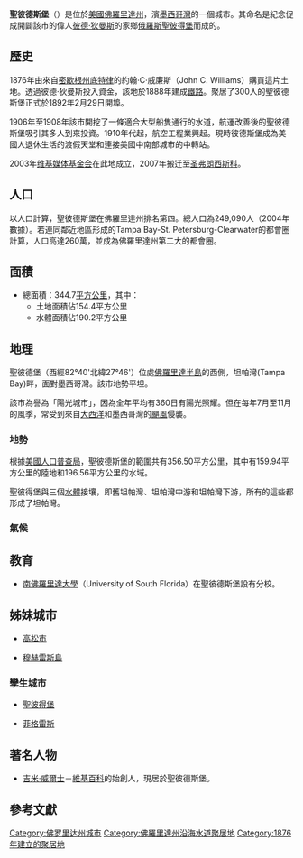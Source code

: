 {{Not|圣彼得堡}}
{{noteTA
|1=zh-hans:圣彼得斯堡;zh-hant:聖彼德斯堡;
}}
{{Infobox settlement
| name                    = 圣彼得斯堡
| official_name           =
| native_name             = St. Petersburg
| native_name_lang        = <!-- ISO 639-2 code e.g. "fr" for French. If more than one, use {{lang}} instead -->
| other_name              =
| settlement_type         = [[按人口排列的美國城市列表|市]]
<!-- transliteration(s) -->
| translit_lang1          =
| translit_lang1_type     =
| translit_lang1_info     =
| translit_lang1_type1    =
| translit_lang1_info1    =
| translit_lang1_type2    =
| translit_lang1_info2    = <!-- etc., up to translit_lang1_type6 / translit_lang1_info6 -->
| translit_lang2          =
| translit_lang2_type     =
| translit_lang2_info     =
| translit_lang2_type1    =
| translit_lang2_info1    =
| translit_lang2_type2    =
| translit_lang2_info2    = <!-- etc., up to translit_lang2_type6 / translit_lang2_info6 -->
<!-- images, nickname, motto -->
| image_skyline           = 
| imagesize               = 
| image_alt               =
| image_caption           =
| image_flag              = Flag of St. Petersburg, Florida.svg
| flag_size               =
| flag_alt                =
| flag_border             =
| flag_link               =
| flag_type               =
| image_seal              = Seal of St. Petersburg, Florida.svg
| seal_size               = 
| seal_alt                =
| seal_link               =
| seal_type               =
| image_shield            =
| shield_size             =
| shield_alt              =
| shield_link             =
| image_blank_emblem      =
| blank_emblem_type       = <!-- defaults to Logo -->
| blank_emblem_size       =
| blank_emblem_alt        =
| blank_emblem_link       =
| etymology               = 
| nickname                =
| motto                   =
| anthem                  =
<!-- maps and coordinates -->
| image_map               = Pinellas County Florida Incorporated and Unincorporated areas St. Petersburg Highlighted.svg
| mapsize                 =
| map_alt                 =
| map_caption             = 在皮尼拉斯縣和佛羅里達州的位置
| image_map1              =
| mapsize1                =
| map_alt1                =
| map_caption1            =
| pushpin_map             = USA
| pushpin_label_position  = left
| pushpin_label           = 聖彼德斯堡
| pushpin_map_alt         =
| pushpin_mapsize         =
| pushpin_relief          =
| pushpin_map_caption     = 在美國的位置
| coordinates             = {{coord|27|46|23|N|82|38|24|W|type:city_region:US-FL|display=inline,title}}
| coor_pinpoint           = <!-- to specify exact location of coordinates (was coor_type) -->
| coordinates_footnotes   = <!-- for references: use <ref> tags -->
| grid_name               = <!-- name of a regional grid system -->
| grid_position           = <!-- position on the regional grid system -->
<!-- location -->
| subdivision_type        = 國家
| subdivision_name        = {{USA}}
| subdivision_type1       = [[美國州份|州]]
| subdivision_name1       = [[佛羅里達州|佛羅里達州]]
| subdivision_type2       = [[佛羅里達州行政區劃|縣]]
| subdivision_name2       = [[皮尼拉斯縣_(佛羅里達州)|皮尼拉斯縣]]
<!-- established -->
| established_title       = 建立
| established_date        = 1888年
| established_title1      = 成立
| established_date1       = 1892年2月29日
| established_title2      = 重新合併為市
| established_date2       = 1903年6月6日
| established_title3      =
| established_date3       =
| established_title4      =
| established_date4       =
| established_title5      =
| established_date5       =
| established_title6      =
| established_date6       =
| established_title7      =
| established_date7       =
| extinct_title           =
| extinct_date            =
| founder                 =
| named_for               = [[聖彼得堡|聖彼得堡]]
<!-- seat, smaller parts -->
| seat_type               = <!-- defaults to: Seat -->
| seat                    =
| seat1_type              = <!-- defaults to: Former seat -->
| seat1                   =
| parts_type              = <!-- defaults to: Boroughs -->
| parts_style             = <!-- list, coll (collapsed list), para (paragraph format) -->
| parts                   = <!-- parts text, or header for parts list -->
| p1                      =
| p2                      = <!-- etc., up to p50: for separate parts to be listed-->
<!-- government type, leaders -->
| government_footnotes    = <!-- for references: use <ref> tags -->
| government_type         = [[市長-議會制政府|市長-議會制]]
| governing_body          = 
| leader_party            = 
| leader_title            = 市長
| leader_name             = {{le|瑞克·克里斯曼|Rick Kriseman}}
| leader_title1           = 
| leader_name1            = <!-- etc., up to leader_title4 / leader_name4 -->
<!-- display settings -->
| total_type              = <!-- to set a non-standard label for total area and population rows -->
| unit_pref               = Imperial
<!-- area -->
| area_footnotes          = <ref name="CenPopGazetteer2016">{{cite web|title=2016 U.S. Gazetteer Files|url=https://www2.census.gov/geo/docs/maps-data/data/gazetteer/2016_Gazetteer/2016_gaz_place_12.txt|publisher=United States Census Bureau|accessdate=Jul 7, 2017|archive-date=2017-08-24|archive-url=https://web.archive.org/web/20170824204414/https://www2.census.gov/geo/docs/maps-data/data/gazetteer/2016_Gazetteer/2016_gaz_place_12.txt|dead-url=no}}</ref>
| area_magnitude          = <!-- use only to set a special wikilink -->
| dunam_link              = <!-- If dunams are used, this specifies which dunam to link. -->
| area_total_km2          = 356.50
| area_total_sq_mi        = 137.64
| area_total_ha           =
| area_total_acre         =
| area_total_dunam        = <!-- used in Middle East articles only -->
| area_land_km2           = 159.94
| area_land_sq_mi         = 61.75
| area_land_ha            =
| area_land_acre          =
| area_land_dunam         = <!-- used in Middle East articles only -->
| area_water_km2          = 196.56
| area_water_sq_mi        = 75.89
| area_water_ha           =
| area_water_acre         =
| area_water_dunam        = <!-- used in Middle East articles only -->
| area_water_percent      =
| area_urban_footnotes    = <!-- for references: use <ref> tags -->
| area_urban_km2          =
| area_urban_sq_mi        =
| area_urban_ha           =
| area_urban_acre         =
| area_urban_dunam        = <!-- used in Middle East articles only -->
| area_rural_footnotes    = <!-- for references: use <ref> tags -->
| area_rural_km2          =
| area_rural_sq_mi        =
| area_rural_ha           =
| area_rural_acre         =
| area_rural_dunam        = <!-- used in Middle East articles only -->
| area_metro_footnotes    = <!-- for references: use <ref> tags -->
| area_metro_km2          =
| area_metro_sq_mi        =
| area_metro_ha           =
| area_metro_acre         =
| area_metro_dunam        = <!-- used in Middle East articles only -->
| area_rank               =
| area_blank1_title       =
| area_blank1_km2         =
| area_blank1_sq_mi       =
| area_blank1_ha          =
| area_blank1_acre        =
| area_blank1_dunam       = <!-- used in Middle East articles only -->
| area_blank2_title       =
| area_blank2_km2         =
| area_blank2_sq_mi       =
| area_blank2_ha          =
| area_blank2_acre        =
| area_blank2_dunam       = <!-- used in Middle East articles only -->
| area_note               =
<!-- dimensions -->
| dimensions_footnotes    = <!-- for references: use <ref> tags -->
| length_km               =
| length_mi               =
| width_km                =
| width_mi                =
<!-- elevation -->
| elevation_footnotes     = <!-- for references: use <ref> tags -->
| elevation_m             = 13.4
| elevation_ft            = 44
| elevation_point         = <!-- for denoting the measurement point -->
| elevation_max_footnotes = <!-- for references: use <ref> tags -->
| elevation_max_m         =
| elevation_max_ft        =
| elevation_max_point     = <!-- for denoting the measurement point -->
| elevation_max_rank      =
| elevation_min_footnotes = <!-- for references: use <ref> tags -->
| elevation_min_m         =
| elevation_min_ft        =
| elevation_min_point     = <!-- for denoting the measurement point -->
| elevation_min_rank      =
<!-- population -->
| population_as_of        = [[2010年美國人口普查|2010]]
| population_footnotes    = <ref name=censuspop>{{cite web|url=https://www.census.gov/popest/data/cities/totals/2011/tables/SUB-EST2011-03-12.csv |title=Table 3. Annual Estimates of the Resident Population for Incorporated Places in Florida: April 1, 2010 to July 1, 2011 |publisher=[[United_States_Census_Bureau|U.S. Census Bureau]] |accessdate=March 13, 2013 |format=[[Comma-separated_values|CSV]] |deadurl=yes |archiveurl=https://www.webcitation.org/69KLlnqwN?url=http://www.census.gov/popest/data/cities/totals/2011/tables/SUB-EST2011-03-12.csv |archivedate=July 21, 2012 |df= }}</ref><ref name="USCensusEst2015">{{cite web|url=https://www.census.gov/popest/data/cities/totals/2015/SUB-EST2015.html |title=Annual Estimates of the Resident Population for Incorporated Places: April 1, 2010 to July 1, 2015 |website=www.census.gov |accessdate=July 2, 2016 |deadurl=yes |archiveurl=https://archive.is/20160602200744/http://www.census.gov/popest/data/cities/totals/2015/SUB-EST2015.html |archivedate=June 2, 2016 |df= }}</ref>
| population_total        = 244,769
| pop_est_as_of           = 
| pop_est_footnotes       = 
| population_est          =
| population_rank         = [[按人口排列的美國城市列表|第79名]]
| population_density_km2  = 1631.90
| population_density_sq_mi        = 4226.57
| population_urban_footnotes      =
| population_urban                = 2,441,770
| population_density_urban_km2    =
| population_density_urban_sq_mi  =
| population_rural_footnotes      =
| population_rural                =
| population_density_rural_km2    =
| population_density_rural_sq_mi  =
| population_metro_footnotes      =
| population_metro                = 2,870,569（[[按人口排列的美國都會區列表|第18名]]）
| population_density_metro_km2    =
| population_density_metro_sq_mi  =
| population_density              =
| population_density_rank         = 
| population_blank1_title         =
| population_blank1               =
| population_density_blank1_km2   =
| population_density_blank1_sq_mi =
| population_blank2_title         =
| population_blank2               =
| population_density_blank2_km2   =
| population_density_blank2_sq_mi =
| population_demonym      = <!-- demonym, e.g. Liverpudlian for someone from Liverpool -->
| population_note         =
<!-- demographics (section 1) -->
| demographics_type1      =
| demographics1_footnotes = <!-- for references: use <ref> tags -->
| demographics1_title1    =
| demographics1_info1     = <!-- etc., up to demographics1_title5 / demographics1_info5 -->
<!-- demographics (section 2) -->
| demographics_type2      =
| demographics2_footnotes = <!-- for references: use <ref> tags -->
| demographics2_title1    =
| demographics2_info1     = <!-- etc., up to demographics2_title5 / demographics2_info5 -->
<!-- time zone(s) -->
| timezone1               = [[北美東部時區|北美東部時區]]
| utc_offset1             = −5
| timezone1_DST           = [[夏令時|夏令時]]
| utc_offset1_DST         = −4
| timezone2               =
| utc_offset2             =
| timezone2_DST           =
| utc_offset2_DST         =
<!-- postal codes, area code -->
| postal_code_type        = 邮政编码
| postal_code             = 
| postal2_code_type       = 邮政编码
| postal2_code            =
| area_code_type          = <!-- defaults to: Area code(s) -->
| area_code               = 727
| geocode                 =
| iso_code                =
| registration_plate_type =
| registration_plate      =
<!-- blank fields (section 1) -->
| blank_name_sec1         = [[聯邦資料處理標準|FIPS]]
| blank_info_sec1         = 12-63000<ref>{{cite web|url=http://quickfacts.census.gov/qfd/states/12/1263000.html|publisher=United States Census Bureau|accessdate=December 6, 2015|title=American FactFinder|archive-url=https://www.webcitation.org/699GJknXu?url=http://quickfacts.census.gov/qfd/states/12/1263000.html|archive-date=2012-07-14|dead-url=yes}}</ref>
| blank1_name_sec1        = [[地名資訊系統|GNIS]]
| blank1_info_sec1        = 290375<ref>{{cite web|url=http://geonames.usgs.gov|accessdate=January 31, 2008|title=US Board on Geographic Names|publisher=United States Geological Survey|date=December 7, 2015|archive-date=2012-02-04|archive-url=https://web.archive.org/web/20120204035720/http://geonames.usgs.gov/|dead-url=no}}</ref>
| blank2_name_sec1        =
| blank2_info_sec1        = <!-- etc., up to blank7_name_sec1 / blank7_info_sec1 -->
<!-- blank fields (section 2) -->
| blank_name_sec2         =
| blank_info_sec2         =
| blank1_name_sec2        =
| blank1_info_sec2        =
| blank2_name_sec2        =
| blank2_info_sec2        = <!-- etc., up to blank7_name_sec2 / blank7_info_sec2 -->
<!-- website, footnotes -->
| website                 = {{URL|https://www.stpete.org/}} 
| footnotes               =
}}
'''聖彼德斯堡'''（{{lang-en|'''Saint Petersburg'''}}）是位於[[美國|美國]][[佛羅里達州|佛羅里達州]]，濱[[墨西哥灣|墨西哥灣]]的一個城市。其命名是紀念促成開闢該市的偉人[[彼德·狄曼斯|彼德·狄曼斯]]的家鄉[[俄羅斯|俄羅斯]][[聖彼得堡|聖彼得堡]]而成的。

== 歷史 ==
1876年由來自[[密歇根州|密歇根州]][[底特律|底特律]]的約翰·C·威廉斯（John C. Williams）購買這片土地。透過彼德·狄曼斯投入資金，該地於1888年建成[[鐵路|鐵路]]。聚居了300人的聖彼德斯堡正式於1892年2月29日開埠。

1906年至1908年該市開挖了一條適合大型船隻通行的水道，航運改善後的聖彼德斯堡吸引其多人到來投資。1910年代起，航空工程業興起。現時彼德斯堡成為美國人退休生活的渡假天堂和連接美國中南部城市的中轉站。

2003年[[维基媒体基金会|维基媒体基金会]]在此地成立，2007年搬迁至[[圣弗朗西斯科|圣弗朗西斯科]]。
== 人口 ==
以人口計算，聖彼德斯堡在佛羅里達州排名第四。總人口為249,090人（2004年數據）。若連同鄰近地區形成的Tampa Bay-St. Petersburg-Clearwater的都會圈計算，人口高達260萬，並成為佛羅里達州第二大的都會圈。

== 面積 ==
* 總面積：344.7[[平方公里|平方公里]]，其中：
** 土地面積佔154.4平方公里
** 水體面積佔190.2平方公里

== 地理 ==
聖彼德堡（西經82°40'北緯27°46'）位處[[佛羅里達半島|佛羅里達半島]]的西側，坦帕灣(Tampa Bay)畔，面對墨西哥灣。該市地勢平坦。

該市為譽為「陽光城市」，因為全年平均有360日有陽光照耀。但在每年7月至11月的風季，常受到來自[[大西洋|大西洋]]和墨西哥灣的[[颶風|颶風]]侵襲。

=== 地勢 ===
根據[[美國人口普查局|美國人口普查局]]，聖彼德斯堡的範圍共有356.50平方公里，其中有159.94平方公里的陸地和196.56平方公里的水域。

聖彼得堡與三個[[水體|水體]]接壤，即舊坦帕灣、坦帕灣中游和坦帕灣下游，所有的這些都形成了坦帕灣。

=== 氣候 ===
{{Weather box
|location           = {{le|阿爾伯特懷特迪機場|Albert Whitted Airport}}（1989年－2018年）
|single line        = yes
|rain colour        = green
|Jan record high F  = 88
|Feb record high F  = 90
|Mar record high F  = 89
|Apr record high F  = 92
|May record high F  = 96
|Jun record high F  = 99
|Jul record high F  = 100
|Aug record high F  = 99
|Sep record high F  = 97
|Oct record high F  = 96
|Nov record high F  = 92
|Dec record high F  = 91
|year record high F = 100
|Jan high F  = 69.6
|Feb high F  = 71.5
|Mar high F  = 75.4
|Apr high F  = 80.7
|May high F  = 85.7
|Jun high F  = 88.6
|Jul high F  = 89.4
|Aug high F  = 89.2
|Sep high F  = 87.5
|Oct high F  = 83.3
|Nov high F  = 76.3
|Dec high F  = 71.4
|year high F = 
|Jan mean F  = 62.5
|Feb mean F  = 64.8
|Mar mean F  = 68.8
|Apr mean F  = 74.1
|May mean F  = 79.4
|Jun mean F  = 83.0
|Jul mean F  = 84.1
|Aug mean F  = 84.1
|Sep mean F  = 82.5
|Oct mean F  = 77.5
|Nov mean F  = 69.8
|Dec mean F  = 64.7
|year mean F = 
|Jan low F   = 55.4
|Feb low F   = 58
|Mar low F   = 62.2
|Apr low F   = 67.5
|May low F   = 73.2
|Jun low F   = 77.3
|Jul low F   = 78.9
|Aug low F   = 79.1
|Sep low F   = 77.4
|Oct low F   = 71.6
|Nov low F   = 63.4
|Dec low F   = 57.9
|year low F  = 
|Jan record low F = 27
|Feb record low F = 28
|Mar record low F = 30
|Apr record low F = 45
|May record low F = 54
|Jun record low F = 61
|Jul record low F = 63
|Aug record low F = 65
|Sep record low F = 61
|Oct record low F = 47
|Nov record low F = 35
|Dec record low F = 22
|year record low F     = 22
|Jan avg record low F  = 40.8
|Feb avg record low F  = 44.8
|Mar avg record low F  = 49.6
|Apr avg record low F  = 57.1
|May avg record low F  = 65.7
|Jun avg record low F  = 71.9
|Jul avg record low F  = 73.5
|Aug avg record low F  = 73.9
|Sep avg record low F  = 73.1
|Oct avg record low F  = 60.7
|Nov avg record low F  = 51.6
|Dec avg record low F  = 45.2
|year avg record low F = 38.9
|Jan rain inch = 2.76
|Feb rain inch = 2.87
|Mar rain inch = 3.29
|Apr rain inch = 1.92
|May rain inch = 2.80
|Jun rain inch = 6.09
|Jul rain inch = 6.72
|Aug rain inch = 8.26
|Sep rain inch = 7.59
|Oct rain inch = 2.64
|Nov rain inch = 2.04
|Dec rain inch = 2.60
|year rain inch = 49.58
|Jan rain days = 6.3
|Feb rain days = 6.1
|Mar rain days = 6.1
|Apr rain days = 4.2
|May rain days = 5
|Jun rain days = 10.3
|Jul rain days = 13.5
|Aug rain days = 14.2
|Sep rain days = 12
|Oct rain days = 5.9
|Nov rain days = 5
|Dec rain days = 5.5
|source = NOAA<ref>{{Cite web |url=https://w2.weather.gov/climate/xmacis.php?wfo=tbw |title=存档副本 |accessdate=2019-05-09 |archive-date=2019-06-16 |archive-url=https://web.archive.org/web/20190616075146/https://w2.weather.gov/climate/xmacis.php?wfo=tbw |dead-url=no }}</ref>
}}

== 教育 ==
* [[南佛羅里達大學|南佛羅里達大學]]（University of South Florida）在聖彼德斯堡設有分校。

== 姊妹城市 ==
* {{JPN}}[[高松市|高松市]]
* {{flag|墨西哥}}[[穆赫雷斯島_(墨西哥自治區)|穆赫雷斯島]]

=== 孿生城市 ===
* {{RUS}}[[聖彼得堡|聖彼得堡]]
* {{flag|Spain}}[[菲格雷斯|菲格雷斯]]

== 著名人物 ==
* [[吉米·威爾士|吉米·威爾士]]－[[維基百科|維基百科]]的始創人，現居於聖彼德斯堡。

== 參考文獻 ==
{{reflist|30em}}

{{皮尼拉斯縣 (佛羅里達州)}}
{{Florida}}
{{Authority control}}

{{DEFAULTSORT:St. Petersburg}}
[[Category:佛罗里达州城市|Category:佛罗里达州城市]]
[[Category:佛羅里達州沿海水道聚居地|Category:佛羅里達州沿海水道聚居地]]
[[Category:1876年建立的聚居地|Category:1876年建立的聚居地]]